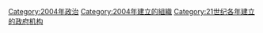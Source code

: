 {{Cat topic in year|topic=建立政府機構|year=2004}}

[[Category:2004年政治|Category:2004年政治]]
[[Category:2004年建立的組織|Category:2004年建立的組織]]
[[Category:21世纪各年建立的政府机构|Category:21世纪各年建立的政府机构]]